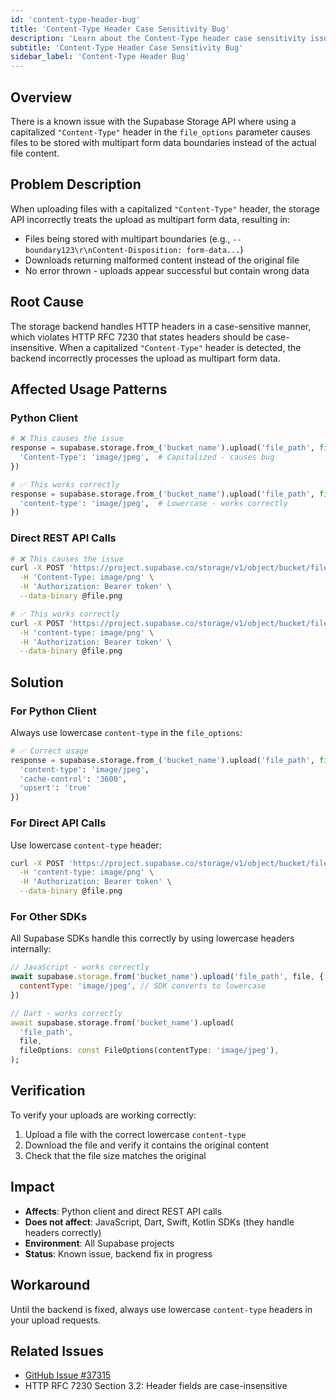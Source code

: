 ```yaml
---
id: 'content-type-header-bug'
title: 'Content-Type Header Case Sensitivity Bug'
description: 'Learn about the Content-Type header case sensitivity issue in Supabase Storage and how to fix it.'
subtitle: 'Content-Type Header Case Sensitivity Bug'
sidebar_label: 'Content-Type Header Bug'
---
```


## Overview

There is a known issue with the Supabase Storage API where using a capitalized `"Content-Type"` header in the `file_options` parameter causes files to be stored with multipart form data boundaries instead of the actual file content.

## Problem Description

When uploading files with a capitalized `"Content-Type"` header, the storage API incorrectly treats the upload as multipart form data, resulting in:

- Files being stored with multipart boundaries (e.g., `--boundary123\r\nContent-Disposition: form-data...`)
- Downloads returning malformed content instead of the original file
- No error thrown - uploads appear successful but contain wrong data

## Root Cause

The storage backend handles HTTP headers in a case-sensitive manner, which violates HTTP RFC 7230 that states headers should be case-insensitive. When a capitalized `"Content-Type"` header is detected, the backend incorrectly processes the upload as multipart form data.

## Affected Usage Patterns

### Python Client

```python
# ❌ This causes the issue
response = supabase.storage.from_('bucket_name').upload('file_path', file, {
  'Content-Type': 'image/jpeg',  # Capitalized - causes bug
})

# ✅ This works correctly
response = supabase.storage.from_('bucket_name').upload('file_path', file, {
  'content-type': 'image/jpeg',  # Lowercase - works correctly
})
```

### Direct REST API Calls

```bash
# ❌ This causes the issue
curl -X POST 'https://project.supabase.co/storage/v1/object/bucket/file.png' \
  -H 'Content-Type: image/png' \
  -H 'Authorization: Bearer token' \
  --data-binary @file.png

# ✅ This works correctly
curl -X POST 'https://project.supabase.co/storage/v1/object/bucket/file.png' \
  -H 'content-type: image/png' \
  -H 'Authorization: Bearer token' \
  --data-binary @file.png
```

## Solution

### For Python Client

Always use lowercase `content-type` in the `file_options`:

```python
# ✅ Correct usage
response = supabase.storage.from_('bucket_name').upload('file_path', file, {
  'content-type': 'image/jpeg',
  'cache-control': '3600',
  'upsert': 'true'
})
```

### For Direct API Calls

Use lowercase `content-type` header:

```bash
curl -X POST 'https://project.supabase.co/storage/v1/object/bucket/file.png' \
  -H 'content-type: image/png' \
  -H 'Authorization: Bearer token' \
  --data-binary @file.png
```

### For Other SDKs

All Supabase SDKs handle this correctly by using lowercase headers internally:

```javascript
// JavaScript - works correctly
await supabase.storage.from('bucket_name').upload('file_path', file, {
  contentType: 'image/jpeg', // SDK converts to lowercase
})
```

```dart
// Dart - works correctly
await supabase.storage.from('bucket_name').upload(
  'file_path',
  file,
  fileOptions: const FileOptions(contentType: 'image/jpeg'),
);
```

## Verification

To verify your uploads are working correctly:

1. Upload a file with the correct lowercase `content-type`
2. Download the file and verify it contains the original content
3. Check that the file size matches the original

## Impact

- **Affects**: Python client and direct REST API calls
- **Does not affect**: JavaScript, Dart, Swift, Kotlin SDKs (they handle headers correctly)
- **Environment**: All Supabase projects
- **Status**: Known issue, backend fix in progress

## Workaround

Until the backend is fixed, always use lowercase `content-type` headers in your upload requests.

## Related Issues

- [GitHub Issue #37315](https://github.com/supabase/supabase/issues/37315)
- HTTP RFC 7230 Section 3.2: Header fields are case-insensitive
